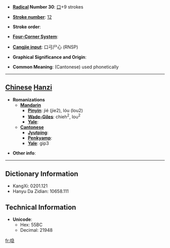 * '''[[Wiktionary:Chinese radical index| Radical]] Number 30''': [[Wiktionary:Chinese radical index 口|口]]+9 strokes

* '''[[Wiktionary:Chinese total strokes index|Stroke number]]''': [[Wiktionary:Chinese total strokes index 12|12]]

* '''Stroke order''': 

* '''[[Wiktionary:Chinese four corner index|Four-Corner System]]''': 

* '''[[Wiktionary:Chinese Cangjie index|Cangjie input]]''': 口弓尸心 (RNSP)

* '''Graphical Significance and Origin''': 

* '''Common Meaning''': (Cantonese) used phonetically

----

== [[Chinese]] [[Hanzi]] ==

* '''Romanizations'''
** '''[[Mandarin]]'''
*** '''[[Pinyin]]''': jié (jie2), lóu (lou2)
*** '''[[Wade-Giles]]''': chieh<sup>2</sup>, lou<sup>2</sup>
*** '''[[Yale]]''': 
** '''[[Cantonese]]'''
*** '''[[Jyutping]]''':
*** '''[[Penkyamp]]''': 
*** '''[[Yale]]''': gip3

* '''Other info''': 

----

== Dictionary Information ==

* KangXi: 0201.121
* Hanyu Da Zidian: 10658.111

== Technical Information ==

* '''Unicode''':
** Hex: 55BC
** Decimal: 21948

[[fr:喼]]